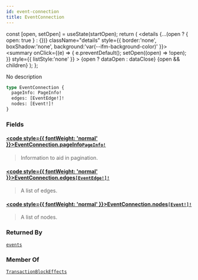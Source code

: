 ```yaml
---
id: event-connection
title: EventConnection
---
```









  const [open, setOpen] = useState(startOpen);
  return (
    <details {...(open ? { open: true } : {})} className="details" style={{ border:'none', boxShadow:'none', background:'var(--ifm-background-color)' }}>
      <summary
        onClick={(e) => {
          e.preventDefault();
          setOpen((open) => !open);
        }}
        style={{ listStyle:'none' }}
      >
      {open ? dataOpen : dataClose}
      </summary>
      {open && children}
    </details>
  );
};








No description


```graphql
type EventConnection {
  pageInfo: PageInfo!
  edges: [EventEdge!]!
  nodes: [Event!]!
}
```




### Fields

#### [<code style={{ fontWeight: 'normal' }}>EventConnection.<b>pageInfo</b></code>](#)<Bullet />[`PageInfo!`](/references/iota-api/iota-graphql/reference/types/objects/page-info) <Badge class="badge badge--secondary" text="non-null"/> <Badge class="badge badge--secondary" text="object"/> 
> 
> 
> Information to aid in pagination.
> 

#### [<code style={{ fontWeight: 'normal' }}>EventConnection.<b>edges</b></code>](#)<Bullet />[`[EventEdge!]!`](/references/iota-api/iota-graphql/reference/types/objects/event-edge) <Badge class="badge badge--secondary" text="non-null"/> <Badge class="badge badge--secondary" text="object"/> 
> 
> 
> A list of edges.
> 

#### [<code style={{ fontWeight: 'normal' }}>EventConnection.<b>nodes</b></code>](#)<Bullet />[`[Event!]!`](/references/iota-api/iota-graphql/reference/types/objects/event) <Badge class="badge badge--secondary" text="non-null"/> <Badge class="badge badge--secondary" text="object"/> 
> 
> 
> A list of nodes.
> 





### Returned By

[`events`](/references/iota-api/iota-graphql/reference/api/queries/events)  <Badge class="badge badge--secondary" text="query"/>

### Member Of

[`TransactionBlockEffects`](/references/iota-api/iota-graphql/reference/types/objects/transaction-block-effects)  <Badge class="badge badge--secondary" text="object"/>

